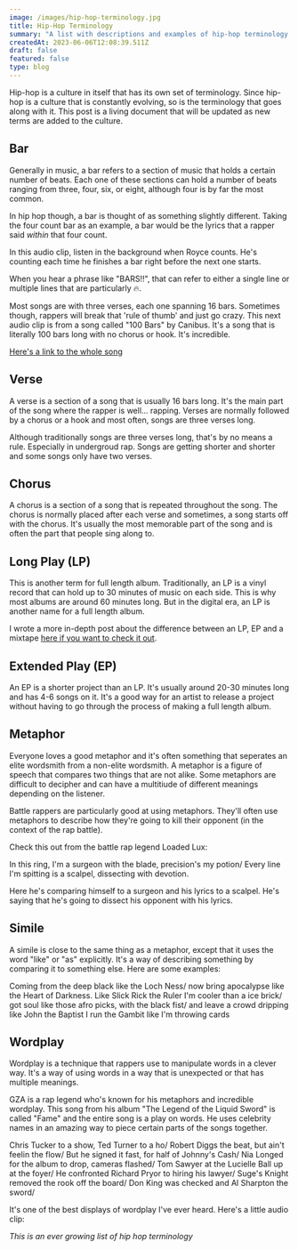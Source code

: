 ```yaml
---
image: /images/hip-hop-terminology.jpg
title: Hip-Hop Terminology
summary: "A list with descriptions and examples of hip-hop terminology."
createdAt: 2023-06-06T12:08:39.511Z
draft: false
featured: false
type: blog
---
```


Hip-hop is a culture in itself that has its own set of terminology. Since hip-hop is a culture that is constantly evolving, so is the terminology that goes along with it. This post is a living document that will be updated as new terms are added to the culture.

## Bar

Generally in music, a bar refers to a section of music that holds a certain number of beats. Each one of these sections can hold a number of beats ranging from three, four, six, or eight, although four is by far the most common.

In hip hop though, a bar is thought of as something slightly different. Taking the four count bar as an example, a bar would be the lyrics that a rapper said _within_ that four count.

In this audio clip, listen in the background when Royce counts. He's counting each time he finishes a bar right before the next one starts.

<AudioEmbed src="https://open.spotify.com/embed/track/0rCGS3ZVOjlmwZPgAGpX4v?utm_source=generator&theme=0" />

When you hear a phrase like "BARS!!", that can refer to either a single line or multiple lines that are particularly 🔥.

Most songs are with three verses, each one spanning 16 bars. Sometimes though, rappers will break that 'rule of thumb' and just go crazy. This next audio clip is from a song called "100 Bars" by Canibus. It's a song that is literally 100 bars long with no chorus or hook. It's incredible.

<AudioEmbed src="https://open.spotify.com/embed/track/4FBzlDdNlnQH03zCwNv3GZ?utm_source=generator&theme=0" />

[Here's a link to the whole song]('https://www.youtube.com/watch?v=MwUxHH1G6Do')

## Verse

A verse is a section of a song that is usually 16 bars long. It's the main part of the song where the rapper is well... rapping. Verses are normally followed by a chorus or a hook and most often, songs are three verses long.

Although traditionally songs are three verses long, that's by no means a rule. Especially in undergroud rap. Songs are getting shorter and shorter and some songs only have two verses.

## Chorus

A chorus is a section of a song that is repeated throughout the song. The chorus is normally placed after each verse and sometimes, a song starts off with the chorus. It's usually the most memorable part of the song and is often the part that people sing along to.

## Long Play (LP)

This is another term for full length album. Traditionally, an LP is a vinyl record that can hold up to 30 minutes of music on each side. This is why most albums are around 60 minutes long. But in the digital era, an LP is another name for a full length album.

I wrote a more in-depth post about the difference between an LP, EP and a mixtape [here if you want to check it out](/blog/ep-vs-lp-vs-mixtape-whats-the-difference).

## Extended Play (EP)

An EP is a shorter project than an LP. It's usually around 20-30 minutes long and has 4-6 songs on it. It's a good way for an artist to release a project without having to go through the process of making a full length album.

## Metaphor

Everyone loves a good metaphor and it's often something that seperates an elite wordsmith from a non-elite wordsmith. A metaphor is a figure of speech that compares two things that are not alike. Some metaphors are difficult to decipher and can have a multitiude of different meanings depending on the listener.

Battle rappers are particularly good at using metaphors. They'll often use metaphors to describe how they're going to kill their opponent (in the context of the rap battle).

Check this out from the battle rap legend Loaded Lux:

<Quote>
  In this ring, I'm a surgeon with the blade, precision's my potion/ Every line
  I'm spitting is a scalpel, dissecting with devotion.
</Quote>

Here he's comparing himself to a surgeon and his lyrics to a scalpel. He's saying that he's going to dissect his opponent with his lyrics.

## Simile

A simile is close to the same thing as a metaphor, except that it uses the word "like" or "as" explicitly. It's a way of describing something by comparing it to something else. Here are some examples:

<Quote song="Talib Kweli on We Got the Beat">
  Coming from the deep black like the Loch Ness/ now bring apocalypse like the
  Heart of Darkness.
</Quote>

<Quote song="Black Thought on Mellow My Man">
  Like Slick Rick the Ruler I'm cooler than a ice brick/ got soul like those
  afro picks, with the black fist/ and leave a crowd dripping like John the
  Baptist
</Quote>

<Quote song="Lupe Fiasco on Mural">
  I run the Gambit like I'm throwing cards
</Quote>

## Wordplay

Wordplay is a technique that rappers use to manipulate words in a clever way. It's a way of using words in a way that is unexpected or that has multiple meanings.

GZA is a rap legend who's known for his metaphors and incredible wordplay. This song from his album "The Legend of the Liquid Sword" is called "Fame" and the entire song is a play on words. He uses celebrity names in an amazing way to piece certain parts of the songs together.

<Quote song="GZA on Fame">
  Chris Tucker to a show, Ted Turner to a ho/ Robert Diggs the beat, but ain't
  feelin the flow/ But he signed it fast, for half of Johnny's Cash/ Nia Longed
  for the album to drop, cameras flashed/ Tom Sawyer at the Lucielle Ball up at
  the foyer/ He confronted Richard Pryor to hiring his lawyer/ Suge's Knight
  removed the rook off the board/ Don King was checked and Al Sharpton the
  sword/
</Quote>

It's one of the best displays of wordplay I've ever heard. Here's a little audio clip:

<AudioEmbed src="https://open.spotify.com/embed/track/0S6lsFEXbSkVy6GecmhGLD?utm_source=generator&theme=0" />

_This is an ever growing list of hip hop terminology_
